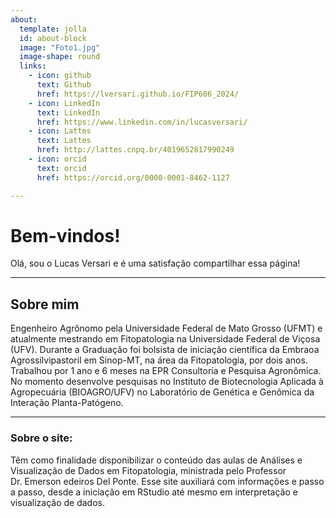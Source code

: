 ```yaml
---
about:
  template: jolla
  id: about-block
  image: "Foto1.jpg"
  image-shape: round
  links:
    - icon: github
      text: Github
      href: https://lversari.github.io/FIP606_2024/
    - icon: LinkedIn
      text: LinkedIn
      href: https://www.linkedin.com/in/lucasversari/
    - icon: Lattes 
      text: Lattes
      href: http://lattes.cnpq.br/4019652817990249
    - icon: orcid 
      text: orcid
      href: https://orcid.org/0000-0001-8462-1127

---
```

# Bem-vindos!



Olá, sou o Lucas Versari e é uma satisfação compartilhar essa página!

--------------------------------------------------------------------------------------------------------------------------------------------------------------------------------------------------------

## Sobre mim
Engenheiro Agrônomo pela Universidade Federal de Mato Grosso (UFMT) e atualmente mestrando em Fitopatologia na Universidade Federal de Viçosa (UFV). Durante a Graduação foi bolsista de iniciação científica da Embraoa Agrossilvipastoril em Sinop-MT, na área da Fitopatologia, por dois anos. Trabalhou por 1 ano e 6 meses na EPR Consultoria e Pesquisa Agronômica. No momento desenvolve pesquisas no Instituto de Biotecnologia Aplicada à Agropecuária (BIOAGRO/UFV) no Laboratório de Genética e Genômica da Interação Planta-Patógeno.

--------------------------------------------------------------------------------------------------------------------------------------------------------------------------------------------------------

### Sobre o site:
Têm como finalidade disponibilizar o conteúdo das aulas de Análises e Visualização de Dados em Fitopatologia, ministrada pelo Professor Dr. Emerson edeiros Del Ponte.
Esse site auxiliará com informações e passo a passo, desde a iniciação em RStudio até mesmo em interpretação e visualização de dados.